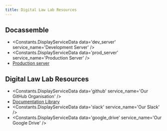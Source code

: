 ```yaml
---
title: Digital Law Lab Resources
---
```


## Docassemble

* <Constants.DisplayServiceData data='dev_server' service_name='Development Server' />
* <Constants.DisplayServiceData data='prod_server' service_name='Production Server' />
* [Production server](https://app.dll.org.au/da/)

## Digital Law Lab Resources

* <Constants.DisplayServiceData data='github' service_name='Our GitHub Organisation' />
* [Documentation Library](/)
* <Constants.DisplayServiceData data='slack' service_name='Our Slack' />
* <Constants.DisplayServiceData data='google_drive' service_name='Our Google Drive' />